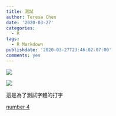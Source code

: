 ```yaml
---
title: 測試
author: Teresa Chen
date: '2020-03-27'
categories:
  - R
tags:
  - R Markdown
publishdate: '2020-03-27T23:46:02-07:00'
comments: yes
---
```


![](cover_krudele.jpg)

![](shadow_white bk.jpg)


這是為了測試字體的打字

[number 4](/blog/2020-03-26-test-number-4)
